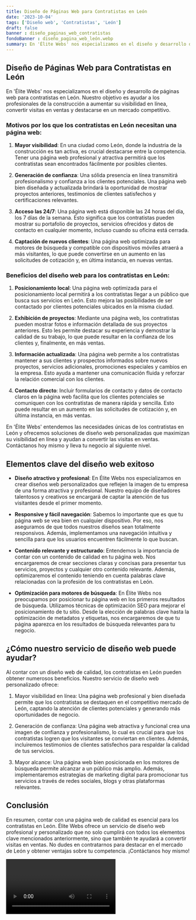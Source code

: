 ```yaml
---
title: Diseño de Páginas Web para Contratistas en León
date: '2023-10-04'
tags: ['Diseño web', 'Contratistas', 'León']
draft: false
banner : diseño_paginas_web_contratistas
fondoBanner : diseño_pagina_web_león.webp
summary: En 'Élite Webs' nos especializamos en el diseño y desarrollo de páginas web para contratistas en León. Nuestro objetivo es ayudar a los profesionales de la construcción a aumentar su visibilidad en línea, convertir visitas en ventas y destacarse en un mercado competitivo. 
---
```


## Diseño de Páginas Web para Contratistas en León

En 'Élite Webs' nos especializamos en el diseño y desarrollo de páginas web para contratistas en León. Nuestro objetivo es ayudar a los profesionales de la construcción a aumentar su visibilidad en línea, convertir visitas en ventas y destacarse en un mercado competitivo. 

### Motivos por los que los contratistas en León necesitan una página web:

1. **Mayor visibilidad**: En una ciudad como León, donde la industria de la construcción es tan activa, es crucial destacarse entre la competencia. Tener una página web profesional y atractiva permitirá que los contratistas sean encontrados fácilmente por posibles clientes.

2. **Generación de confianza**: Una sólida presencia en línea transmitirá profesionalismo y confianza a los clientes potenciales. Una página web bien diseñada y actualizada brindará la oportunidad de mostrar proyectos anteriores, testimonios de clientes satisfechos y certificaciones relevantes.

3. **Acceso las 24/7**: Una página web está disponible las 24 horas del día, los 7 días de la semana. Esto significa que los contratistas pueden mostrar su portafolio de proyectos, servicios ofrecidos y datos de contacto en cualquier momento, incluso cuando su oficina está cerrada.

4. **Captación de nuevos clientes**: Una página web optimizada para motores de búsqueda y compatible con dispositivos móviles atraerá a más visitantes, lo que puede convertirse en un aumento en las solicitudes de cotización y, en última instancia, en nuevas ventas.

### Beneficios del diseño web para los contratistas en León:

1. **Posicionamiento local**: Una página web optimizada para el posicionamiento local permitirá a los contratistas llegar a un público que busca sus servicios en León. Esto mejora las posibilidades de ser contactado por clientes potenciales ubicados en la misma ciudad.

2. **Exhibición de proyectos**: Mediante una página web, los contratistas pueden mostrar fotos e información detallada de sus proyectos anteriores. Esto les permite destacar su experiencia y demostrar la calidad de su trabajo, lo que puede resultar en la confianza de los clientes y, finalmente, en más ventas.

3. **Información actualizada**: Una página web permite a los contratistas mantener a sus clientes y prospectos informados sobre nuevos proyectos, servicios adicionales, promociones especiales y cambios en la empresa. Esto ayuda a mantener una comunicación fluida y reforzar la relación comercial con los clientes.

4. **Contacto directo**: Incluir formularios de contacto y datos de contacto claros en la página web facilita que los clientes potenciales se comuniquen con los contratistas de manera rápida y sencilla. Esto puede resultar en un aumento en las solicitudes de cotización y, en última instancia, en más ventas.

En 'Élite Webs' entendemos las necesidades únicas de los contratistas en León y ofrecemos soluciones de diseño web personalizadas que maximizan su visibilidad en línea y ayudan a convertir las visitas en ventas. Contáctanos hoy mismo y lleva tu negocio al siguiente nivel.

<GifSeo />

<Cta />

## Elementos clave del diseño web exitoso

- **Diseño atractivo y profesional**: En Élite Webs nos especializamos en crear diseños web personalizados que reflejen la imagen de tu empresa de una forma atractiva y profesional. Nuestro equipo de diseñadores talentosos y creativos se encargará de captar la atención de tus visitantes desde el primer momento.

- **Responsive y fácil navegación**: Sabemos lo importante que es que tu página web se vea bien en cualquier dispositivo. Por eso, nos aseguramos de que todos nuestros diseños sean totalmente responsivos. Además, implementamos una navegación intuitiva y sencilla para que los usuarios encuentren fácilmente lo que buscan.

- **Contenido relevante y estructurado**: Entendemos la importancia de contar con un contenido de calidad en tu página web. Nos encargaremos de crear secciones claras y concisas para presentar tus servicios, proyectos y cualquier otro contenido relevante. Además, optimizaremos el contenido teniendo en cuenta palabras clave relacionadas con la profesión de los contratistas en León.

- **Optimización para motores de búsqueda**: En Élite Webs nos preocupamos por posicionar tu página web en los primeros resultados de búsqueda. Utilizamos técnicas de optimización SEO para mejorar el posicionamiento de tu sitio. Desde la elección de palabras clave hasta la optimización de metadatos y etiquetas, nos encargaremos de que tu página aparezca en los resultados de búsqueda relevantes para tu negocio.

## ¿Cómo nuestro servicio de diseño web puede ayudar?

Al contar con un diseño web de calidad, los contratistas en León pueden obtener numerosos beneficios. Nuestro servicio de diseño web personalizado ofrece:

1. Mayor visibilidad en línea: Una página web profesional y bien diseñada permite que los contratistas se destaquen en el competitivo mercado de León, captando la atención de clientes potenciales y generando más oportunidades de negocio.

2. Generación de confianza: Una página web atractiva y funcional crea una imagen de confianza y profesionalismo, lo cual es crucial para que los contratistas logren que los visitantes se conviertan en clientes. Además, incluiremos testimonios de clientes satisfechos para respaldar la calidad de tus servicios.

3. Mayor alcance: Una página web bien posicionada en los motores de búsqueda permite alcanzar a un público más amplio. Además, implementaremos estrategias de marketing digital para promocionar tus servicios a través de redes sociales, blogs y otras plataformas relevantes.

## Conclusión

En resumen, contar con una página web de calidad es esencial para los contratistas en León. Élite Webs ofrece un servicio de diseño web profesional y personalizado que no solo cumplirá con todos los elementos clave mencionados anteriormente, sino que también te ayudará a convertir visitas en ventas. No dudes en contratarnos para destacar en el mercado de León y obtener ventajas sobre tu competencia. ¡Contáctanos hoy mismo!

<Video />

<CtaBot job='Contratistas' city='León'/>

<Gmaps query='León+españa+maps' />